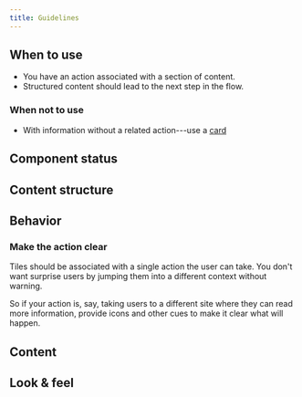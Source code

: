 ```yaml
---
title: Guidelines
---
```



<ReactExample name="Tile" />

## When to use

- You have an action associated with a section of content.
- Structured content should lead to the next step in the flow.

### When not to use

- With information without a related action---use a [card](/components/structure/card/)

## Component status

<ComponentStatus component="Tile" />

## Content structure

<FigmaFile
  file="4QJZqvBvRrLu6t9mwObCkA"
  node="219%3A1"
  alt="Title: sets the context for the tile and works best when short; chevron: indicates the interaction for the tile (like an external link); icon: optionally visually supports the tile focus; description: optionally provides more context and works best as a one-liner; header: displays whatever content you want to give it."
/>

## Behavior

### Make the action clear

Tiles should be associated with a single action the user can take.
You don't want surprise users by jumping them into a different context without warning.

So if your action is, say, taking users to a different site where they can read more information,
provide icons and other cues to make it clear what will happen.

<Guidelines type="do" title="Show the action">

<FigmaFile
  file="fannvRpkOJK6uxxT33EKaa"
  node="140%3A1438"
  alt="A tile with two icons showing that the tile leads to a link and the text 'Read about progressive disclosure'."
/>
<FigmaFile
  file="fannvRpkOJK6uxxT33EKaa"
  node="140%3A1636"
  alt="A tile with only the text 'Read about progressive disclosure'."
/>

</Guidelines>

## Content

<DescriptionsExtraSnippet />

## Look & feel

<VisualHierarchySnippet component="tile" />
